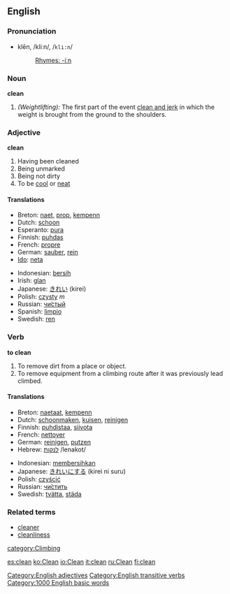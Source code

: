 ==English==

===Pronunciation===
*klēn, /kliːn/, /<tt>kli:n</tt>/
*:[[Rhymes:English:-iːn|Rhymes: -iːn]]

===Noun===
'''clean'''

#''(Weightlifting):'' The first part of the event [[clean and jerk]] in which the weight is brought from the ground to the shoulders.

=== Adjective ===
'''clean'''

#Having been cleaned
#Being unmarked 
#Being not dirty
#To be [[cool]] or [[neat]]
==== Translations ====
{{top}}
*Breton: [[naet]], [[prop]], [[kempenn]]
*Dutch: [[schoon]]
*Esperanto: [[pura]]
*Finnish: [[puhdas]]
*French: [[propre]]
*German: [[sauber]], [[rein]]
*[[Ido]]: [[neta]]
{{mid}}
*Indonesian: [[bersih]]
*Irish: [[glan]]
*Japanese: [[きれい]] (kirei)
*Polish: [[czysty]] ''m''
*Russian: [[чистый|чи́стый]]
*Spanish: [[limpio]]
*Swedish: [[ren]]
{{bottom}}

=== Verb ===
'''to clean'''
#To remove dirt from a place or object.
#To remove equipment from a climbing route after it was previously lead climbed.

==== Translations ====
{{top}}
*Breton: [[naetaat]], [[kempenn]]
*Dutch: [[schoonmaken]], [[kuisen]], [[reinigen]]
*Finnish: [[puhdistaa]], [[siivota]]
*French: [[nettoyer]]
*German: [[reinigen]], [[putzen]]
*Hebrew: [[:he:לנקות|לנקות]] /lenakot/
{{mid}}
*Indonesian: [[bersih|membersihkan]]
*Japanese: [[きれい]]にする (kirei ni suru)
*Polish: [[czyścić]]
*Russian: [[:ru:чистить|чи́стить]]
*Swedish: [[tvätta]], [[städa]]
{{bottom}}

===Related terms===
*[[cleaner]]
*[[cleanliness]]

[[category:Climbing]]
[[Category:English adjectives]]
[[Category:English transitive verbs]]

[[Category:1000 English basic words]]

[[es:clean]]
[[ko:Clean]]
[[io:Clean]]
[[it:clean]]
[[ru:Clean]]
[[fi:clean]]